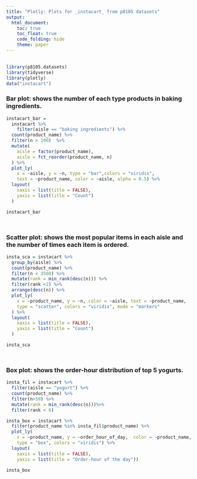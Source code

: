 ```yaml
---
title: "Plotly: Plots for _instacart_ from p8105 datasets"
output: 
  html_document:
    toc: true
    toc_float: true
    code_folding: hide
    theme: paper
---
```


<div style="margin-bottom:30px;">
</div>

```r
library(p8105.datasets)
library(tidyverse)
library(plotly)
data("instacart")
```

### Bar plot: shows the number of each type products in baking ingredients.
```r
instacart_bar = 
  instacart %>%
	filter(aisle == "baking ingredients") %>% 
  count(product_name) %>%
  filter(n > 100)  %>%
  mutate(
    aisle = factor(product_name),
    aisle = fct_reorder(product_name, n)
  ) %>%
  plot_ly(
    x = ~aisle, y = ~n, type = "bar",colors = "viridis",
    text = ~product_name, color = ~aisle, alpha = 0.5) %>% 
  layout(
    xaxis = list(title = FALSE),
    yaxis = list(title = "Count")
  )

instacart_bar
```

<div style="margin-bottom:50px;">
</div>

### Scatter plot: shows the most popular items in each aisle and the number of times each item is ordered.
```r
insta_sca = instacart %>% 
  group_by(aisle) %>% 
  count(product_name) %>%
  filter(n < 3500) %>%
  mutate(rank = min_rank(desc(n))) %>% 
  filter(rank <2) %>% 
  arrange(desc(n)) %>%
  plot_ly(
    x = ~product_name, y = ~n, color = ~aisle, text = ~product_name,
    type = "scatter", colors = "viridis", mode = "markers"
  ) %>% 
  layout(
    xaxis = list(title = FALSE),
    yaxis = list(title = "Count")
  )

insta_sca
```

<div style="margin-bottom:50px;">
</div>

### Box plot: shows the order-hour distribution of top 5 yogurts.

```r
insta_fil = instacart %>%
  filter(aisle == "yogurt") %>% 
  count(product_name) %>%
  filter(n>50) %>%
  mutate(rank = min_rank(desc(n)))%>% 
  filter(rank < 6)

insta_box = instacart %>%
  filter(product_name %in% insta_fil$product_name) %>%
  plot_ly(
    x = ~product_name, y = ~order_hour_of_day,  color = ~product_name, 
    type = "box", colors = "viridis") %>%
  layout(
    xaxis = list(title = FALSE),
    yaxis = list(title = "Order-hour of the day"))

insta_box
```




